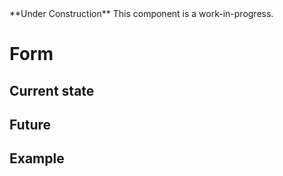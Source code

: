  
<Callout emoji="🚧">
  **Under Construction** This component is a work-in-progress.
</Callout>

# Form

## Current state


## Future


## Example
